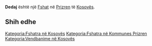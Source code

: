 {{Fshat në Kosovës
 | Emri                = Dedaj
| sqi_N_name = Dedaj
| sqi_N_FULL_NAME_RO = Dedaj
| sqi_N_FULL_NAME_ND_RO = Dedaj
| sqi_N_SORT_NAME_RG = DEDAJ
| sqi_N_FULL_NAME_RG = Dedaj
| sqi_N_FULL_NAME_ND_RG = Dedaj
| srp_N_name = Dedaj
| srp_N_FULL_NAME_RO = Dedaj
| srp_N_FULL_NAME_ND_RO = Dedaj
| srp_N_SORT_NAME_RG = DEDAJ
| srp_N_FULL_NAME_RG = Dedaj
| srp_N_FULL_NAME_ND_RG = Dedaj
| srp_NS_name = Дедај
| srp_NS_FULL_NAME_RO = Дедај
| srp_NS_FULL_NAME_ND_RO = Дедај
| srp_NS_SORT_NAME_RG = ДЕДАЈ
| srp_NS_FULL_NAME_RG = Дедај
| srp_NS_FULL_NAME_ND_RG = Дедај

 | Emri (Rasa dhanore) = 
 | Figura              = 
 | Shteti              = Kosovo
 | Komuna              = Prizren
 | Kodi postar         = 
 | Sipërfaqja          = 

 | Popullsia           = 

 | Regj. i popullsisë  = 
 | Dend. e popullsisë  = 
 | Faqja zyrtare       = 
 <!--- Koordinatat ----> 
 | Gjerësia            = 42.283889
 | Gjatësia            = 20.569444
 | Lartësia            = 
}}
'''Dedaj''' është një [[Fshat]] në [[Prizren]] të [[Kosovës]].

<!-- == Gjeografia == -->
<!-- == Historia == -->
<!-- == Demografia == -->
== Shih edhe ==
{{Komuna Prizren}}
{{Kosovo-Administrata-Cung}}

[[Kategoria:Fshatra në Kosovës]]
[[Kategoria:Fshatra në Kommunes Prizren]]
[[Kategoria:Vendbanime në Kosovës]]